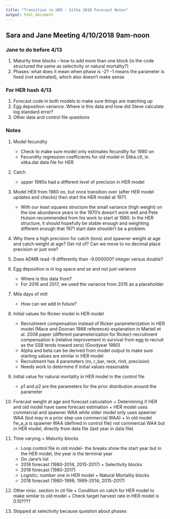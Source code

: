 ```yaml
---
title: "Transition to HER - Sitka 2018 Forecast Notes"
output: html_document
---
```


## Sara and Jane Meeting 4/10/2018 9am-noon

### Jane to do before 4/13
1.	Maturity time blocks – how to add more than one block (is the code structured the same as selectivity or natural mortality?)
2.	Phases: what does it mean when phase is -2? -1 means the parameter is fixed (not estimated), which also doesn’t make sense

### For HER hash 4/13
1.	Forecast code in both models to make sure things are matching up
2.	Egg deposition variance. Where is this data and how did Steve calculate log standard error?
3.  Other data and control file questions
	
### Notes
1.	Model fecundity
    +	Check to make sure model only estimates fecundity for 1980 on
    +	Fecundity regression coefficients for old model in Sitka.ctl, in sitka.dat data file for HER

2.	Catch
    +	upper 1990s had a different level of precision in HER model

3.	Model HER from 1980 on, but once transition over (after HER model updates and checks) then start the HER model at 1971. 
    +	With our least squares structure the small variance (high weight) on the low abundance years in the 1970's doesn't work well and Pete Hulson recommended from his work to start at 1980. In the HER structure, it should hopefully be stable enough and weighting different enough that 1971 start date shouldn't be a problem.

4.	Why there a high precision for catch (tons) and spawner weight at age and catch weight at age? Get rid of? Can we move to no decimal place precision or just one?

5.	Does ADMB read -9 differently than -9.000000? integer versus double?

6.	Egg deposition is in log space and se and not just variance
    +	Where is this data from?
    +	For 2016 and 2017, we used the variance from 2015 as a placeholder

7.	Mile days of milt
    +	How can we add in future?

8.	Initial values for Ricker model in HER model
    +	Recruitment compensation instead of Ricker parameterization in HER model (Mace and Doonan 1988 reference)-explanation in Martell et al. 2008 paper (different parameterization for Ricker)-recruitment compensation k (relative improvement in survival from egg to recruit as the SSB tends toward zero) (Goodyear 1980)
    +	Alpha and beta can be derived from model output to make sure starting values are similar in HER model
    +	Recruitment has 4 parameters (ro, r_bar, reck, rinit, precision)
    +	Needs work to determine if initial values reasonable

9.	Initial value for natural mortality in HER model in the control file
    +	p1 and p2 are the parameters for the prior distribution around the parameter

10.	  Forecast weight at age and forecast calculation
    +	Determining if HER and old model have same forecast estimation
    +	HER model uses commercial and spawner WAA while older model only uses spawner WAA (but may in a prior step use commercial WAA)
    +	In old model fw_a_a is spawner WAA (defined in control file) not commercial WAA but in HER model, directly from data file (last year in data file)

11.	  Time varying
    +	Maturity blocks
        +	Loop control file in old model- the breaks show the start year but in the HER model, the year is the terminal year
        +	On Jane’s list
        +	2018 forecast (1980-2014,	2015-2017)
    +	Selectivity blocks
        +	2018 forecast (1980-2017)
        +	Logistic; number one in HER model
    +	Natural Mortality blocks
        +	2018 forecast (1980-1998; 1999-2014; 2015-2017)

12.	  Other misc. section in ctl file
    +	Condition on catch for HER model to make similar to old model
    +	Check target harvest rate in HER model is 0.10????

13.	  Stopped at selectivity because question about phases 

